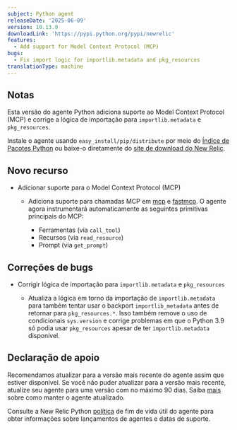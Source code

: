 ```yaml
---
subject: Python agent
releaseDate: '2025-06-09'
version: 10.13.0
downloadLink: 'https://pypi.python.org/pypi/newrelic'
features:
  - Add support for Model Context Protocol (MCP)
bugs:
  - Fix import logic for importlib.metadata and pkg_resources
translationType: machine
---
```


## Notas

Esta versão do agente Python adiciona suporte ao Model Context Protocol (MCP) e corrige a lógica de importação para `importlib.metadata` e `pkg_resources`.

Instale o agente usando `easy_install/pip/distribute` por meio do [Índice de Pacotes Python](https://pypi.python.org/pypi/newrelic) ou baixe-o diretamente do [site de download do New Relic](https://download.newrelic.com/python_agent/release).

## Novo recurso

* Adicionar suporte para o Model Context Protocol (MCP)

  * Adiciona suporte para chamadas MCP em [mcp](https://pypi.org/project/mcp/) e [fastmcp](https://pypi.org/project/fastmcp/). O agente agora instrumentará automaticamente as seguintes primitivas principais do MCP:

    * Ferramentas (via `call_tool`)
    * Recursos (via `read_resource`)
    * Prompt (via `get_prompt`)

## Correções de bugs

* Corrigir lógica de importação para `importlib.metadata` e `pkg_resources`

  * Atualiza a lógica em torno da importação de `importlib.metadata` para também tentar usar o backport `importlib_metadata` antes de retornar para `pkg_resources.*`. Isso também remove o uso de condicionais `sys.version` e corrige problemas em que o Python 3.9 só podia usar `pkg_resources` apesar de ter `importlib.metadata` disponível.

## Declaração de apoio

Recomendamos atualizar para a versão mais recente do agente assim que estiver disponível. Se você não puder atualizar para a versão mais recente, atualize seu agente para uma versão com no máximo 90 dias. Saiba [mais](/docs/new-relic-solutions/new-relic-one/install-configure/update-new-relic-agent/) sobre como manter o agente atualizado.

Consulte a New Relic Python [política](/docs/apm/agents/python-agent/getting-started/python-agent-eol-policy/) de fim de vida útil do agente para obter informações sobre lançamentos de agentes e datas de suporte.